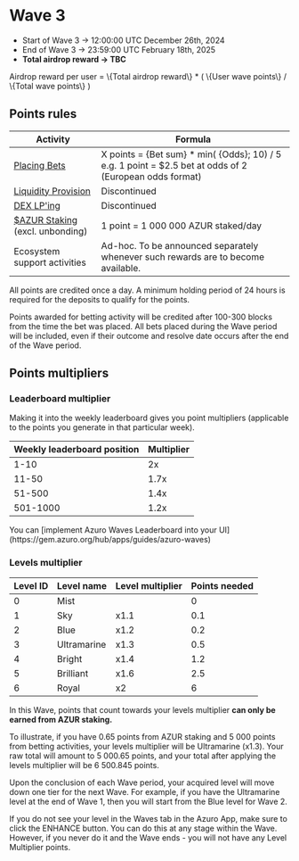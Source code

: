 
# Wave 3

- Start of Wave 3 → 12:00:00 UTC December 26th, 2024
- End of Wave 3 → 23:59:00 UTC February 18th, 2025
- **Total airdrop reward → TBC**

<Callout type="info">
Airdrop reward per user = 
\{Total airdrop reward\} * ( \{User wave points\}  / \{Total wave points\} )
</Callout>

## Points rules

| Activity | Formula |
| --- | --- |
| [Placing Bets](https://azuro.org/ecosystem) | Х points =  \{Bet sum\} * min( \{Odds\}; 10) / 5<br />e.g. 1 point = \$2.5 bet at odds of 2 (European odds format) |
| [Liquidity Provision](https://azuro.org/app/liquidity) | Discontinued |
| [DEX LP'ing](https://azuro.org/app/dex-farming) | Discontinued |
| [\$AZUR Staking](https://azuro.org/app/staking)<br />(excl. unbonding) | 1 point = 1 000 000 AZUR staked/day |
| Ecosystem support activities | Ad-hoc. To be announced separately whenever such rewards are to become available. |

All points are credited once a day. A minimum holding period of 24 hours is required for the deposits to qualify for the points.

Points awarded for betting activity will be credited after 100-300 blocks from the time the bet was placed. All bets placed during the Wave period will be included, even if their outcome and resolve date occurs after the end of the Wave period.

## Points multipliers

### Leaderboard multiplier

Making it into the weekly leaderboard gives you point multipliers (applicable to the points you generate in that particular week).

| Weekly leaderboard position | Multiplier |
| --- | --- |
| 1-10 | 2x |
| 11-50 | 1.7x |
| 51-500 | 1.4x |
| 501-1000 | 1.2x |

<Callout type="feature">
You can [implement Azuro Waves Leaderboard into your UI](https://gem.azuro.org/hub/apps/guides/azuro-waves)
</Callout>

### Levels multiplier

| Level ID | Level name | Level multiplier | Points needed |
| --- | --- | --- | --- |
| 0 | Mist |  | 0 |
| 1 | Sky | x1.1 | 0.1 |
| 2 | Blue | x1.2 | 0.2 |
| 3 | Ultramarine | x1.3 | 0.5 |
| 4 | Bright | x1.4 | 1.2 |
| 5 | Brilliant | x1.6 | 2.5 |
| 6 | Royal | x2 | 6 |

In this Wave, points that count towards your levels multiplier **can only be earned from AZUR staking.**

To illustrate, if you have 0.65 points from AZUR staking and 5 000 points from betting activities, your levels multiplier will be Ultramarine (x1.3). Your raw total will amount to 5 000.65 points, and your total after applying the levels multiplier will be 6 500.845 points.

Upon the conclusion of each Wave period, your acquired level will move down one tier for the next Wave. For example, if you have the Ultramarine level at the end of Wave 1, then you will start from the Blue level for Wave 2.

<Callout type="warning">
If you do not see your level in the Waves tab in the Azuro App, make sure to click the ENHANCE button. You can do this at any stage within the Wave.
However, if you never do it and the Wave ends - you will not have any Level Multiplier points.
</Callout>
